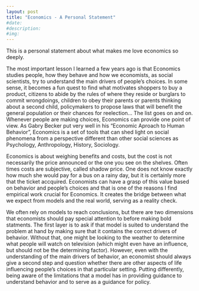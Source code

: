 ```yaml
---
layout: post
title: "Economics - A Personal Statement"
#date: 
#description: 
#img:  
---
```


This is a personal statement about what makes me love economics so deeply.

The most important lesson I learned a few years ago is that Economics studies people, how they behave and how we economists, as social scientists, try to understand the main drivers of people's choices. In some sense, it becomes a fun quest to find what motivates shoppers to buy a product, citizens to abide by the rules of where they reside or burglars to commit wrongdoings, children to obey their parents or parents thinking about a second child, policymakers to propose laws that will benefit the general population or their chances for reelection... The list goes on and on. Whenever people are making choices, Economics can provide one point of view. As Gabry Becker put very well in his "Economic Aproach to Human Behavior", Economics is a set of tools that can shed light on social phenomena from a perspective different than other social sciences as Psychology, Anthropology, History, Sociology.

Economics is about weighing benefits and costs, but the cost is not necessarily the price announced or the one you see on the shelves. Often times costs are subjective, called shadow price. One does not know exactly how much she would pay for a bus on a rainy day, but it is certainly more that the ticket accquired. Economists can have a grasp of this value based on behavior and people's choices and that is one of the reasons I find empirical work crucial for Economics. It creates the bridge between what we expect from models and the real world, serving as a reality check.

We often rely on models to reach conclusions, but there are two dimensions that economists should pay special attention to before making bold statments. The first layer is to ask if that model is suited to understand the problem at hand by making sure that it contains the correct drivers of behavior. Without that, one might be looking to the weather to determine what people will watch on television (which might even have an influence, but should not be the determining factor). However, even with the understanding of the main drivers of behavior, an economist should always give a second step and question whether there are other aspects of life influencing people's choices in that particular setting. Putting differently, being aware of the limitations that a model has in providing guidance to understand behavior and to serve as a guidance for policy.
